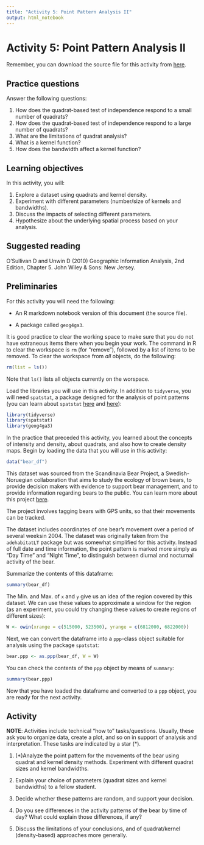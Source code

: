 ```yaml
---
title: "Activity 5: Point Pattern Analysis II"
output: html_notebook
---
```


# Activity 5: Point Pattern Analysis II

Remember, you can download the source file for this activity from [here](https://github.com/paezha/Spatial-Statistics-Course).

## Practice questions

Answer the following questions:

1. How does the quadrat-based test of independence respond to a small number of quadrats?
2. How does the quadrat-based test of independence respond to a large number of quadrats?
3. What are the limitations of quadrat analysis?
4. What is a kernel function?
5. How does the bandwidth affect a kernel function?

## Learning objectives

In this activity, you will:

1. Explore a dataset using quadrats and kernel density.
2. Experiment with different parameters (number/size of kernels and bandwidths).
3. Discuss the impacts of selecting different parameters.
4. Hypothesize about the underlying spatial process based on your analysis.

## Suggested reading

O'Sullivan D and Unwin D (2010) Geographic Information Analysis, 2nd Edition, Chapter 5. John Wiley & Sons: New Jersey.

## Preliminaries

For this activity you will need the following:

* An R markdown notebook version of this document (the source file).

* A package called `geog4ga3`.

It is good practice to clear the working space to make sure that you do not have extraneous items there when you begin your work. The command in R to clear the workspace is `rm` (for "remove"), followed by a list of items to be removed. To clear the workspace from _all_ objects, do the following:
```r
rm(list = ls())
```

Note that `ls()` lists all objects currently on the worspace.

Load the libraries you will use in this activity. In addition to `tidyverse`, you will need `spatstat`, a package designed for the analysis of point patterns (you can learn about `spatstat` [here](https://cran.r-project.org/web/packages/spatstat/vignettes/getstart.pdf) and [here](http://spatstat.org/resources/spatstatJSSpaper.pdf)):
```r
library(tidyverse)
library(spatstat)
library(geog4ga3)
```

In the practice that preceded this activity, you learned about the concepts of intensity and density, about quadrats, and also how to create density maps. 
Begin by loading the data that you will use in this activity:
```r
data("bear_df")
```

This dataset was sourced from the Scandinavia Bear Project, a Swedish-Noruegian collaboration that aims to study the ecology of brown bears, to provide decision makers with evidence to support bear management, and to provide information regarding bears to the public. You can learn more about this project [here](http://bearproject.info/about-the-project/).

The project involves tagging bears with GPS units, so that their movements can be tracked.

The dataset includes coordinates of one bear's movement over a period of several weeksin 2004. The dataset was originally taken from the `adehabitatLT` package but was somewhat simplified for this activity. Instead of full date and time information, the point pattern is marked more simply as "Day Time" and "Night Time", to distinguish between diurnal and nocturnal activity of the bear.

Summarize the contents of this dataframe:
```r
summary(bear_df)
```

The Min. and Max. of `x` and `y` give us an idea of the region covered by this dataset. We can use these values to approximate a window for the region (as an experiment, you could try changing these values to create regions of different sizes):
```r
W <- owin(xrange = c(515000, 523500), yrange = c(6812000, 6822000))
```

Next, we can convert the dataframe into a `ppp`-class object suitable for analysis using the package `spatstat`:
```r
bear.ppp <- as.ppp(bear_df, W = W)
```

You can check the contents of the `ppp` object by means of `summary`:
```r
summary(bear.ppp)
```

Now that you have loaded the dataframe and converted to a `ppp` object, you are ready for the next activity.

## Activity

**NOTE**: Activities include technical "how to" tasks/questions. Usually, these ask you to organize data, create a plot, and so on in support of analysis and interpretation. These tasks are indicated by a star (*).

1. (*)Analyze the point pattern for the movements of the bear using quadrat and kernel density methods. Experiment with different quadrat sizes and kernel bandwidths. 

2. Explain your choice of parameters (quadrat sizes and kernel bandwidths) to a fellow student.

3. Decide whether these patterns are random, and support your decision.

4. Do you see differences in the activity patterns of the bear by time of day? What could explain those differences, if any? 

5. Discuss the limitations of your conclusions, and of quadrat/kernel (density-based) approaches more generally.